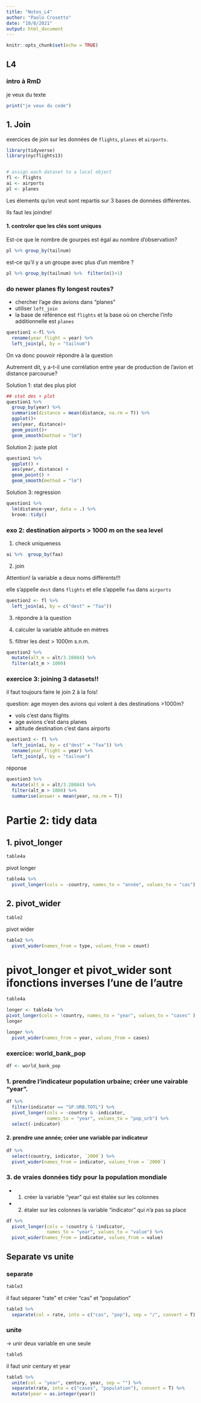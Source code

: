 ```yaml
---
title: "Notes_L4"
author: "Paolo Crosetto"
date: "10/8/2021"
output: html_document
---
```


```r
knitr::opts_chunk$set(echo = TRUE)
```

## L4

### intro à RmD

je veux du texte

```r
print("je veux du code")
```

## 1. Join

exercices de join sur les données de `flights`, `planes` et `airports`.

```r
library(tidyverse)
library(nycflights13)


# assign each dataset to a local object
fl <- flights
ai <- airports
pl <- planes

```

Les élements qu'on veut sont repartis sur 3 bases de données différentes.

Ils faut les joindre!

#### 1. controler que les clés sont uniques

Est-ce que le nombre de gourpes est égal au nombre d'observation? 

```r
pl %>% group_by(tailnum)
```

est-ce qu'il y a un groupe avec plus d'un membre ?
```r
pl %>% group_by(tailnum) %>%  filter(n()>1)
```

### do newer planes fly longest routes?

- chercher l'age des avions dans "planes"
- utiliser `left_join`
- la base de référence est `flights` et la base où on cherche l'info additionnelle est `planes`

```r
question1 <-fl %>% 
  rename(year_flight = year) %>% 
  left_join(pl, by = "tailnum")
```


On va donc pouvoir répondre à la question

Autrement dit, y a-t-il une corrélation entre year de production de l'avion et distance parcourue?

Solution 1: stat des plus plot

```r
## stat des + plot
question1 %>% 
  group_by(year) %>% 
  summarise(distance = mean(distance, na.rm = T)) %>% 
  ggplot()+
  aes(year, distance)+
  geom_point()+
  geom_smooth(method = "lm")
```


Solution 2: juste plot

```r
question1 %>% 
  ggplot() +
  aes(year, distance) +
  geom_point() +
  geom_smooth(method = "lm")
```

Solution 3: regression

```r
question1 %>% 
  lm(distance~year, data = .) %>% 
  broom::tidy()
```

### exo 2: destination airports > 1000 m on the sea level

1. check uniqueness

```r
ai %>%  group_by(faa)
```


2. join

Attention! la variable a deux noms différents!!!

elle s'appelle `dest` dans `flights` et elle s'appelle `faa` dans `airports`

```r
question2 <- fl %>% 
  left_join(ai, by = c("dest" = "faa"))
```

3. répondre à la question

1. calculer la variable altitude en mètres
2. filtrer les dest > 1000m s.n.m.

```r
question2 %>% 
  mutate(alt_m = alt/3.28084) %>% 
  filter(alt_m > 1000)
```


### exercice 3: joining 3 datasets!!

il faut toujours faire le join 2 à la fois!

question: age moyen des avions qui volent à des destinations >1000m?

- vols c'est dans flights
- age avions c'est dans planes
- altitude destination c'est dans airports

```r

question3 <- fl %>% 
  left_join(ai, by = c("dest" = "faa")) %>% 
  rename(year_flight = year) %>% 
  left_join(pl, by = "tailnum")
```
réponse

```r

question3 %>% 
  mutate(alt_m = alt/3.28084) %>% 
  filter(alt_m > 1000) %>% 
  summarise(answer = mean(year, na.rm = T))

```

# Partie 2: tidy data


## 1. pivot_longer



```r
table4a
```

pivot longer

```r

table4a %>% 
  pivot_longer(cols = -country, names_to = "année", values_to = "cas")

```

## 2. pivot_wider

```r
table2
```

pivot wider

```r
table2 %>% 
  pivot_wider(names_from = type, values_from = count)
```

# pivot_longer et pivot_wider sont ifonctions inverses l'une de l'autre

```r
table4a
```
```r
longer <- table4a %>% 
pivot_longer(cols = !country, names_to = "year", values_to = "cases" )
longer
```
```r
longer %>% 
  pivot_wider(names_from = year, values_from = cases)
```

### exercice: world_bank_pop

```r
df <- world_bank_pop
```

### 1. prendre l'indicateur population urbaine; créer une vairable "year".

```r
df %>% 
  filter(indicator == "SP.URB.TOTL") %>% 
  pivot_longer(cols = -country & -indicator, 
               names_to = "year", values_to = "pop_urb") %>% 
  select(-indicator)
```


#### 2. prendre une année; créer une variable par indicateur

```r
df %>% 
  select(country, indicator, `2000`) %>% 
  pivot_wider(names_from = indicator, values_from = `2000`)
```

### 3. de vraies données tidy pour la population mondiale

- 1. créer la variable "year" qui est étalée sur les colonnes
- 2. étaler sur les colonnes la variable "indicator" qui n'a pas sa place

```r
df %>% 
  pivot_longer(cols = !country & !indicator, 
               names_to = "year", values_to = "value") %>% 
  pivot_wider(names_from = indicator, values_from = value)
```

## Separate vs unite

### separate

```r
table3
```
il faut séparer "rate" et créer "cas" et "population"

```r
table3 %>% 
  separate(col = rate, into = c("cas", "pop"), sep = "/", convert = T)
```
### unite

-> unir deux variable en une seule

```r
table5
```
il faut unir century et year

```r
table5 %>% 
  unite(col = "year", century, year, sep = "") %>% 
  separate(rate, into = c("cases", "population"), convert = T) %>% 
  mutate(year = as.integer(year))
```

